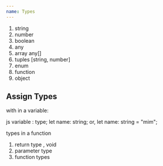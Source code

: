 ```yaml
---
name: Types
---
```


1. string
2. number
3. boolean
4. any
5. array any[]
6. tuples [string, number]
7. enum
8. function
9. object

## Assign Types

with in a variable:

js variable : type;
let name: string;
or,
let name: string = "mim";

types in a function

1. return type , void
2. parameter type
3. function types
